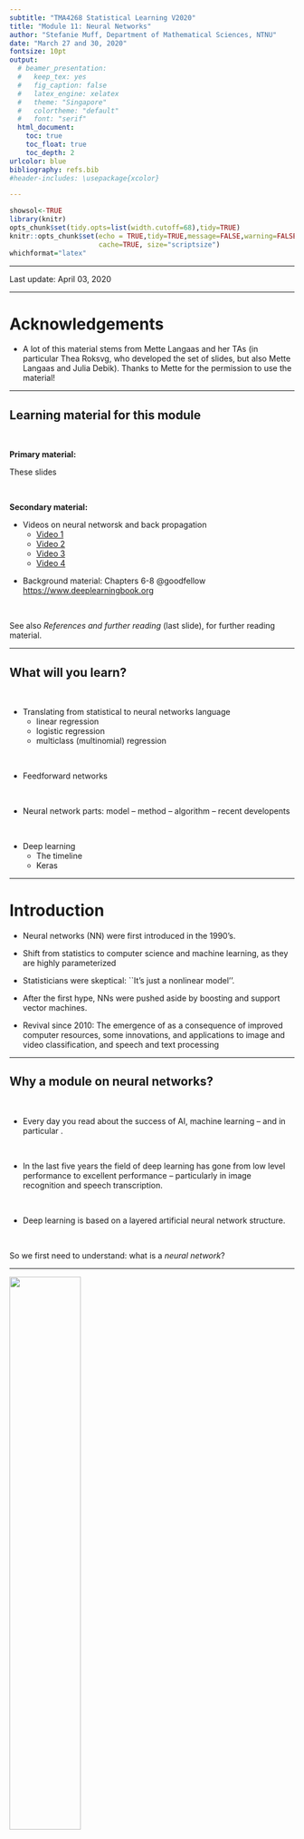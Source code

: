 ```yaml
---
subtitle: "TMA4268 Statistical Learning V2020"
title: "Module 11: Neural Networks"
author: "Stefanie Muff, Department of Mathematical Sciences, NTNU"
date: "March 27 and 30, 2020"
fontsize: 10pt
output:
  # beamer_presentation:
  #   keep_tex: yes
  #   fig_caption: false
  #   latex_engine: xelatex
  #   theme: "Singapore"
  #   colortheme: "default"
  #   font: "serif"
  html_document:
    toc: true
    toc_float: true
    toc_depth: 2
urlcolor: blue
bibliography: refs.bib
#header-includes: \usepackage{xcolor}

---
```


```r
showsol<-TRUE
library(knitr)
opts_chunk$set(tidy.opts=list(width.cutoff=68),tidy=TRUE)
knitr::opts_chunk$set(echo = TRUE,tidy=TRUE,message=FALSE,warning=FALSE,strip.white=TRUE,prompt=FALSE,
                      cache=TRUE, size="scriptsize")
whichformat="latex"
```

---

Last update: April 03, 2020

--- 

# Acknowledgements

* A lot of this material stems from Mette Langaas and her TAs (in particular Thea Roksv\aa g, who developed the set of slides, but also Mette Langaas and Julia Debik). Thanks to Mette for the permission to use the material!

---

## Learning material for this module

$~$

**Primary material:** 

These slides 

$~$

**Secondary material:**
\vspace{2mm}

* Videos on neural networsk and back propagation
    + [Video 1](https://www.youtube.com/watch?v=aircAruvnKk)
    + [Video 2](https://www.youtube.com/watch?v=IHZwWFHWa-w)
    + [Video 3](https://www.youtube.com/watch?v=Ilg3gGewQ5U)
    + [Video 4](https://www.youtube.com/watch?v=tIeHLnjs5U8)

\vspace{2mm}

* Background material: Chapters 6-8 @goodfellow 
<https://www.deeplearningbook.org>

$~$

See also _References and further reading_ (last slide), for further reading material.





---

## What will you learn?

$~$

* Translating from statistical to neural networks language
    + linear regression
    + logistic regression
    + multiclass (multinomial) regression

$~$    
    
* Feedforward networks
 
$~$

* Neural network parts: model -- method -- algorithm -- recent developents

$~$

* Deep learning
    + The timeline
    + Keras
 

---


# Introduction

* Neural networks (NN) were first introduced in the 1990's. 

* Shift from statistics to computer science and machine learning, as they are highly parameterized

* Statisticians were skeptical: ``It's just a nonlinear model''.

* After the first hype, NNs were pushed aside by boosting and support vector machines.

* Revival since 2010: The emergence of _\textcolor{red}{Deep learning}_ as a consequence of improved computer resources, some innovations, and applications to image and video classification, and speech and text processing

---

## Why a module on neural networks?

$~$

* Every day you read about the success of AI, machine learning -- and in particular _\textcolor{red}{deep learning}_.

$~$

* In the last five years the field of deep learning has gone from low level performance to excellent performance -- particularly in image recognition and speech transcription.


$~$

* Deep learning is based on a layered artificial neural network structure.

$~$

So we first need to understand: what is a _neural network_?

---


\centering
![ ](Neuron3.png){width=50%}

Neuron and myelinated axon, with signal flow from inputs at dendrites to outputs at axon terminals. Image credits: By Egm4313.s12 (Prof. Loc Vu-Quoc) <https://commons.wikimedia.org/w/index.php?curid=72816083>


---

* There are several (self-study) learning resources (some listed under 'further references') that the student my turn to for further knowledge into deep learning, but this presentation is heavily based on @kerasR, with added formulas and theory.
* There is a new IT3030 [deep learning course at NTNU](https://www.ntnu.no/studier/emner/IT3030#tab=omEmnet).



\centering
![ ](DeepLearningwithR.jpeg){width=30%} ![ ](DeepLearning.jpeg){width=30%}
 

---

## AI, machine learning and statistics


\includegraphics[angle=-90]{AI_ML_DL.png}

---


* Artificial intelligence (AI) dates back to the 1950s, and can be seen as _the effort to automate intellectual tasks normally performed by humans_ (page 4, @kerasR). 

$~$

* AI was first based on hardcoded rules (like in chess programs), but turned out to be intractable for solving more complex, fuzzy problems.

$~$




<!-- ![](AI_ML_DL.png) -->

---

## Machine learning

$~$

* With the field of _\textcolor{red}{machine learning}_ the shift is that a system is _\textcolor{red}{trained}_ rather than explicitly programmed.

$~$

* Machine learning is related to mathematical statistics, but differs in many ways.

$~$

* ML deals with much larger and more complex data sets than what is usually done in statistics. 

$~$

* The focus in ML is oriented towards _\textcolor{red}{engineering}_, and ideas are proven _empirically_ rather than theoretically (which is the case in mathematical statistics).

$~$

According to @kerasR (page 19): 
\vspace{2mm}

_Machine learning isn't mathematics or physics, where major advancements can be done with a pen and a piece of paper. It's an engineering science._


---

## Deep learning

$~$

* _Deep_ does not refer to a deeper understanding.

$~$

* Rather, deep referes to the _layers of representation_, for example in a neural network. 

$~$

\center
![](deep.png){width=80%}

---

# From statistics to artificial neural networks

Recapitulate from Module 3 with the bodyfat dataset that contained the following variables.

* `bodyfat`: % of body fat.
* `age`: age of the person.
* `weight`: body weighth.
* `height`: body height.
* `neck`: neck thickness.
* `bmi`: bmi.
* `abdomen`:  circumference of abdomen.
* `hip`: circumference of hip.

---

We will now look at modelling the `bodyfat` as response and using all other variables as covariates - this will give us

* one numerical output (response), and
* seven covariates
* one intercept

Let $n$ be the number of observations in the training set, here $n=243$.

---

## Multiple linear regression model

(from Module 3)

$~$

We assume 
$$
 Y_i=\beta_0 + \beta_1 x_{i1}+\beta_2 x_{i2}+\cdots + \beta_p x_{ip}+\varepsilon_i={\boldsymbol x}_i^T{\boldsymbol\beta}+\varepsilon_i \ ,
$$

for $i=1,\ldots,n$, where $x_{ij}$ is the value $j$th predictor for the $i$th datapoint, and ${\boldsymbol\beta}^\top = (\beta_0,\beta_1,\ldots,\beta_p)$ the regression coeffficients.

$~$


We used the compact matrix notation for all observations $i=1,\ldots,n$ together:
$${\boldsymbol Y}={\boldsymbol {X}} \boldsymbol{\beta}+{\boldsymbol{\varepsilon}}  \ .$$ 


---

Assumptions:

1. $\text{E}(\boldsymbol{\varepsilon})=\boldsymbol{0}$.
2. $\text{Cov}(\boldsymbol{\varepsilon})=\text{E}(\boldsymbol{\varepsilon}\boldsymbol{\varepsilon}^T)=\sigma^2\boldsymbol{I}$.
3. The design matrix has full rank, $\text{rank}({\bf X})=p+1$. (We assume $n>>(p+1)$.)

The classical _normal_ linear regression model is obtained if additionally

4. $\boldsymbol\varepsilon\sim N_n({\boldsymbol 0},\sigma^2 {\bf I})$ holds. Here $N_n$ denotes the $n$-dimensional multivarate normal distribution.

---

### From statistical model to network architecture

$~$

How can our statistical model be represented as a network?

$~$

We need _\textcolor{red}{new concepts}_:

$~$

* Covariates $\rightarrow$ _input nodes_ in an _input layer_.

$~$

* The intercept $\rightarrow$  _bias_ node. 

$~$

* The response $\rightarrow$ _output node_ in an _output layer_.

$~$

* The regression coefficients $\rightarrow$ _weights_ (often written on the arrows from the inputs to the output layer).



---

\vspace{-20mm}

\scriptsize
```r
library(nnet)
library(NeuralNetTools)
library(dplyr)
library(ggplot2)
path <- "../3LinReg/data/"
d.bodyfat <- read.table(paste(path,"bodyfat.clean.txt",sep=""),header=T)
d.bodyfat <- d.bodyfat[,c("bodyfat","age","gewicht","hoehe","bmi","neck","abdomen","hip")]
names(d.bodyfat) <- c("bodyfat","age","weight","height","bmi","neck","abdomen","hip")
fit=lm(bodyfat~ age + weight + height + bmi + neck + abdomen + hip,data=d.bodyfat)

fitnnet=nnet(bodyfat~ age + weight + height + bmi + neck + abdomen + hip,data=d.bodyfat,
             linout=TRUE,size=0,skip=TRUE,maxit=1000,
             entropy=FALSE)
# NB default is one hidden layer but avoided with size=0, but then skip=TRUE is needed,
```

```r
plotnet(fitnnet)
```


\normalsize
* All lines going into the output node signifies that we multiply the covariate values in the input nodes with the weights (regression coefficients), and then sum. 
* This sum can be sent through a so-called _activition function_ (here just the identity function).

---

* _\textcolor{red}{Regression notation:}_

\begin{equation*}
 Y_i=\beta_0 + \beta_1 x_{i1}+\beta_2 x_{i2}+\cdots + \beta_p x_{ip}+\varepsilon_i \ .
\end{equation*}

$~$

* _\textcolor{red}{Neural network notation:}_
\begin{equation*}
y_1({\boldsymbol x}_i)=\phi_o(w_0+w_1 x_{i1}+\cdots + w_p x_{ip}) \ ,
\end{equation*}
where $\phi_o(x)=x$ (identity function).

---

* We do not say anything of what is random and fixed, and do not make any assumption distribution of a random variable.

* In the statistics world we would have written $\hat{y}_1({\boldsymbol x}_i)$ to specify that we are estimating a predicted  value of the response for the given covariate value. To be able to distinguish this predicted response from the observed response we use the notation:
$$ \hat{y}_1({\boldsymbol x}_i)=\phi_o(w_0+w_1 x_{i1}+\cdots + w_p x_{ip})$$

$~$

The only difference to our multiple linear regression (MLR) model is then that we would have called the $w$s $\hat{\beta}$s instead.



---

### Statistical parameter estimation
\vspace{2mm}

* In multiple linear regression, the parameters $\boldsymbol\beta$ are estimated with maximum likelihood and least squares (equivalent under Normal assumption).

$~$ 

* **Remember**: The estimator $\hat{\boldsymbol \beta}$ is found by minimizing the RSS for a multiple linear regression model:
$$
\begin{aligned} \text{RSS} &=\sum_{i=1}^n (y_i - \hat y_i)^2 = \sum_{i=1}^n (y_i - \hat \beta_0 - \hat \beta_1 x_{i1} - \hat \beta_2 x_{i2} -...-\hat \beta_p x_{ip} )^2 \\
&= \sum_{i=1}^n (y_i-{\boldsymbol x}_i^T \boldsymbol \beta)^2=({\boldsymbol Y}-{\boldsymbol X}\hat{\boldsymbol{\beta}})^T({\boldsymbol Y}-{\boldsymbol X}\hat{\boldsymbol{\beta}}) \ .\end{aligned}
$$
Solution:
$$ \hat{\boldsymbol\beta}=({\boldsymbol X}^T{\boldsymbol X})^{-1} {\boldsymbol X}^T {\boldsymbol Y} \ .$$

---

### Neural networks: loss function and gradient descent
\vspace{4mm}

We now translate what we did for the regression setup into the neural networks world:
\vspace{2mm}

1. Replace the parameters $\boldsymbol\beta$ with _network weights_ $\boldsymbol w$.

$~$

2. Replace the RSS in our _training data set_ with the following _\textcolor{red}{loss function}_  (_mean squared error_)
$$ J({\boldsymbol w})=\frac{1}{n}\sum_{i=1}^n (y_i-{\hat{y}_1({\boldsymbol x}_i)})^2 \ ,$$
where $J({\boldsymbol w})$ indicates that the unknown parameters are the weights ${\boldsymbol w}$.

---

3.  Replace _minimizing_ the loss function (RSS) via
\vspace{2mm}
     + calculate the derivative of the loss function with respect to each of our parameters
     + _\textcolor{red}{more general minization procedures}_ that work also when the loss function does not have a closed form.
     
     $~$
     
     Main idea: The gradient descent algorithm


---

## Finding optimal weights: Gradient descent algorithm

\vspace{2mm}

1. Let $t=0$ and denote the given initial values for the weights ${\boldsymbol w}^{(t)}$,
\vspace{2mm}
2. Until finding a (local) optimum, repeat a) to e)
    a) Calculate the predictions ${\hat{y}_1({\boldsymbol x}_i)}$.
    b) Calculate the loss function $J({\boldsymbol w}^{(t)})$.
    c) Find the gradient (direction) in the $(p+1)$-dimensional space of the weights, and evaluate this at the current weight values $\nabla J({\boldsymbol w}^{(t)})={\frac{\partial J}{\partial {\boldsymbol w}}}({\boldsymbol w}^{(t)})$.
    d) Go with a given step length (learning rate) $\lambda$ in the direction of the negative of the gradient of the loss function to get 
$${\boldsymbol w}^{(t+1)}={\boldsymbol w}^{(t)} - \lambda \nabla J({\boldsymbol w}^{(t)}) \ .$$
    e) Set $t=t+1$.
\vspace{2mm}
3. The final values of the weights in that $(p+1)$ dimensional space are our parameter estimates and your network is _trained_.

<!-- ### Finding optimal weights (schematic description) -->

<!-- $~$ -->

<!-- 1. Initialize weights by random numerical values. -->

<!-- 2. Calculate the predicted values $\hat{y}_1({\boldsymbol x}_i)$ for each observation. -->

<!-- 3. Calculate the loss function $J(\boldsymbol{w})$, which we want to minimize. -->

<!-- 4. Calculate the _gradient of a function_ (it gives the _direction of the steepest ascent_) in the $(p+1)$- dimensional space of real numbers (for $p+1$ weights).  -->

<!-- 5. Update weights in our $p+1$-dimensional in the direction of the _negative of the gradient_ we _decreases the loss function_ most quickly. The _step length_ ("_learning rate_") determines how far we go in an iteration.  -->

<!-- 6. Iterate steps 2--6 until convergence. -->

<!-- 7. Return final weights. -->

<!-- --- -->

---

### Gradient descent and local minima

$~$


\center
<!-- ![](Gradient_descent_local_minima.jpg){width=50%} -->
![](gradient_descent.png){width=60%}

\tiny (https://github.com/SoojungHong/MachineLearning/wiki/Gradient-Descent)

$~$
$~$

\flushleft
\normalsize
Other figures that give good illustration of the optimization problem in @kerasR:

$~$

* 2.11: SGD down a 1D loess curve
* 2.12: Gradient descent down a 2D loss surface
* 2.13: local and global minimum




---

### Backpropagation
\vspace{2mm}

* In neural networks the gradient part of the gradient descent algorithm is implemented efficiently in an algorithm called _backpropagation_ (see later).

\vspace{4mm}

Here we compare 

* the MLR solution with `lm` 
* the neural network solution with `nnet` \footnote{Uses an improved gradient descent with Hessian information and the BFGS-algorithm. BFGS is a quasi-Newton method (also known as a variable metric algorithm), specifically that published simultaneously in 1970 by Broyden, Fletcher, Goldfarb and Shanno. This uses function values and gradients to build up a picture of the surface to be optimized.}

---

## Example 1: Continuous outcome (linear regression)

$~$

Linear regression vs.\ neural networks: an example.

$~$

\scriptsize

```r
fit=lm(bodyfat~ age + weight + height + bmi + neck + abdomen + hip,data=d.bodyfat)
fitnnet=nnet(bodyfat~ age + weight + height + bmi + neck + abdomen + hip,data=d.bodyfat,
             linout=TRUE,size=0,skip=TRUE,maxit=1000,
             entropy=FALSE)
cbind(fitnnet$wts,fit$coefficients)
```

---

## Example 2: Binary outcome (logistic regression)
\vspace{2mm}

Aim is to predict if a person has diabetes\footnote{Logistic regression is the "hello world" of machine learning.}. The data stem from a population of women of Pima Indian heritage in the US, available in the R `MASS` package. The following information is available for each woman:

$~$

* `diabetes`: `0`= not present, `1`= present
* `npreg`: number of pregnancies
* `glu`: plasma glucose concentration in an oral glucose tolerance test
* `bp`: diastolic blood pressure (mmHg)
* `skin`: triceps skin fold thickness (mm)
* `bmi`: body mass index (weight in kg/(height in m)$^2$)
* `ped`: diabetes pedigree function.
* `age`: age in years



---

### The statistical model: Logistic regression

$~$

* $i=1,\ldots, n$ observations in the training set. We will use $r$ (instead of $p$) to be the number of covariates, to avoid confusion with the probability $p$.

$~$

* The binary reponse $Y_i \in \{1, 0\}$ with
$$\text{P}(Y_i =1 ) = p_i$$
and $$\log \Big ( \frac{p_i}{1-p_i}\Big ) = \beta^\top {\boldsymbol x}_i \ ,$$
where $\log(\frac{x}{1-x})$ is the _logistic function_ .

---

* Therefore 
$$
p_i = \frac{\exp(\beta^\top {\boldsymbol x}_i)}{1+\exp(\beta^\top {\boldsymbol x}_i)} = \frac{1}{1+\exp(-\beta^\top {\boldsymbol x}_i)} \ .
$$

$~$

* This function is S-shaped, and ranges between 0 and 1 (so the $p_i$ is between 0 and 1).


```r
library(ggplot2)
ggplot(data.frame(x=c(-6,5)), aes(x))+
  xlab(expression(x))+
  ylab(expression(p))+
    stat_function(fun=function(x) exp(x)/(1+exp(x)), geom="line", colour="red",lwd=2)
#    stat_function(fun=function(x) exp(2*x)/(1+exp(2*x)), geom="line", colour="orange")+
#          stat_function(fun=function(x) exp(0.8*x)/(1+exp(0.8*x)), geom="line", colour="blue")+
#    stat_function(fun=function(x) exp(1+x)/(1+exp(1+x)), geom="line", colour="red",linetype="dashed")+
#    stat_function(fun=function(x) exp(1+2*x)/(1+exp(1+2*x)), geom="line", colour="orange",linetype="dashed")+
#          stat_function(fun=function(x) exp(1+0.8*x)/(1+exp(1+0.8*x)), geom="line", colour="blue",linetype="dashed")+
#  scale_colour_manual("0+k x",values = c("red", "orange","blue"),labels=c("1","2","0.8"))

```

---


### Parameter estimation in the statistical model

(Maximum likelihood)
\vspace{2mm}

* Given $n$ independent pairs of covariates and responses  $\{x_i, y_i\}$, the log-likelihood function of a logistic regression model can be written as:
\vspace{-2mm}

<!-- $$L(\boldsymbol{\beta}) = \prod_{i=1}^n L_i(\boldsymbol{\beta}) = \prod_{i=1}^n f(y_i; \boldsymbol{\beta}) = \prod_{i=1}^n (p_i)^{y_i}(1-p_i)^{1-y_i},$$ -->
<!-- where $\boldsymbol{\beta} = (\beta_0, \beta_1, \beta_2, \ldots, \beta_r)^T$ enters into $p_i$. -->

<!-- * It is easier (and equivalent) to maximize the log-likelihood: -->

<!-- \begin{align*} \ln(L(\boldsymbol{\beta}))&=l(\boldsymbol{\beta}) =\sum_{i=1}^n \Big ( y_i \ln p_i + (1-y_i) \ln(1 - p_i )\Big ) \\ &= \sum_{i=1}^n \Big ( y_i \ln \Big (\frac{p_i}{1-p_i} \Big) + \ln(1-p_i) \Big ) \\ -->
<!-- &= \sum_{i=1}^n \Big (y_i (\beta_0 + \beta_1 x_{i1}+\cdots + \beta_r x_{ir}) - \ln(1 + e^{\beta_0 + \beta_1 x_{i1}+\cdots + \beta_p x_{ir}} \Big ).\end{align*} -->

$$ \ln(L(\boldsymbol{\beta}))=l(\boldsymbol{\beta}) =\sum_{i=1}^n \Big ( y_i \ln p_i + (1-y_i) \ln(1 - p_i )\Big ) \ .$$

* Maximiation: set the $r+1$ partial derivatives (to form the gradient) to 0.

<!-- * This gives us a set of $r+1$ non-linear equations in the $\beta_j$s. -->
<!-- * This set of equations does not have a closed form solution. -->


\small

* No closed form solution, thus we use a _\textcolor{red}{gradient-based method}_ (the Newton-Raphson or [Fisher scoring algorithm](https://en.wikipedia.org/wiki/Scoring_algorithm) to find $\hat\beta$ and $SD(\hat\beta)$:
$$
\beta^{(t+1)}=\beta^{(t)} + {\boldsymbol F}({\boldsymbol \beta}^{(t)})^{-1} s(\beta^{(t)}) \ ,
$$
where the gradient of the log-likelihood ${\boldsymbol s}({\boldsymbol \beta})=\frac{\partial l}{\partial \boldsymbol \beta}$ is called the score vector, and here the new quantity ${\boldsymbol F}({\boldsymbol \beta}^{(t)})^{-1}$ is called the inverse _expected Fisher information matrix_. 

<!-- and is the expected value of the negative of the gradient of the score vector (the negative of the Hessian matrix of the loglikelihood), and also the covariance matrix of the score vector. -->


---

### The neural network model: architecture and activation function

$~$

* Remember: in the neural network (NN) version of _linear regression_, we had:
$$ y_1({\boldsymbol x}_i)=w_0+w_1 x_{i1}+\cdots + w_r x_{ir} \ , $$
with activation function $\phi_o(x)=x$.

$~$

* In the NN version of _logistic regression_ we instead have the _\textcolor{red}{sigmoid activation function}_
$\phi_o(x)=\frac{1}{1+\exp(-x)}$, often denoted as $\sigma(x)$. Again, we prefer to use $\hat{y}_1({\boldsymbol x}_i)$ and get:

$$ 
\hat{y}_1({\boldsymbol x}_i)= \sigma({\boldsymbol x}_i) = \frac{1}{1+\exp(-(w_0+w_1 x_{i1}+\cdots + w_r x_{ir}))} \in (0,1) \ . 
$$
 

---

### Neural networks: loss function and gradient descent

\vspace{2mm}

* For NNs we use _\textcolor{red}{binomial cross-entropy loss}_
$$ J({\boldsymbol w})=-\frac{1}{n}\sum_{i=1}^n (y_i\ln({\hat{y}_1({\boldsymbol x}_i)})+(1-y_i)\ln(1-{\hat{y}_1({\boldsymbol x}_i)}) \ , $$
which is a scaled version of the negative of the binomial loglikelihood!

$~$

* Optimization is done also with _\textcolor{red}{gradient descent}_, but we need the chain rule (due to the activation function) to get the partial derivatives for the gradient direction. 

$~$

* We need the _\textcolor{red}{backpropagation algorithm}_, using the activation and loss functions given here.

---

### Parameter estimation vs. network weights

$~$

\tiny
```r
library(MASS)
Pima.tr$diabetes=as.numeric(Pima.tr$type)-1
Pima.te$diabetes=as.numeric(Pima.te$type)-1
train=Pima.tr[,c(1:7,9)]
test=Pima.te[,c(1:7,9)]
colnames(test)=colnames(Pima.te)[c(1:7,9)]
```

```r
fitlogist=glm(diabetes~npreg+glu+bp+skin+bmi+ped+age,data=train,family=binomial(link="logit"))
summary(fitlogist)
```

---

\tiny

```r
set.seed(787879)
library(nnet)
fitnnet=nnet(diabetes~npreg+glu+bp+skin+bmi+ped+age,
             data=train,linout=FALSE,size=0,skip=TRUE,maxit=1000,
             entropy=TRUE,Wts=fitlogist$coefficients+rnorm(8,0,0.1))
# entropy=TRUE because default is least squares
cbind(fitnnet$wts,fitlogist$coefficients)
```

$~$

\normalsize
By setting `entropy=TRUE` we minimize the cross-entropy loss.

---

```r
plotnet(fitnnet)
```

---

But, there may also exist local minima.

$~$

\scriptsize
```r
set.seed(123)
fitnnet=nnet(diabetes~npreg+glu+bp+skin+bmi+ped+age,
             data=train,linout=FALSE,size=0,skip=TRUE,maxit=10000,
             entropy=TRUE,Wts=fitlogist$coefficients+rnorm(8,0,1))
cbind(fitnnet$wts,fitlogist$coefficients)
```

---

Why can NN and logistic regression lead to such different results?

<!-- At least when using no hidden layer, they optimize the same thing. However, the optimization approaches are different, with the Fisher scoring algorithm being more reliable. -->

---

## Example 3: Categorical outcome (multiclass regression)

\textbf{Which type of iris species?}

$~$

The `iris` flower data set was introduced by the British statistician and biologist Ronald Fisher in 1936. 

$~$

* **Three plant species**: \{setosa, virginica, versicolor\}.
* **Four features**: `Sepal.Length`, `Sepal.Width`, `Petal.Length` and `Petal.Width`.  

$~$ 

The aim is to predict the species of an iris plant.

---

### The statistical model

$~$

We only briefly mentioned multiclass regression in module 4.

\vspace{4mm}


* Assume we have independent observation pairs $({\boldsymbol x}_i, Y_i)$, where the covariate vector ${\boldsymbol x}_i$ consists of the same measurements for each response category.

$~$

* Each observation can only belong to one response class, $Y_i \in \{1, \ldots ,C\}$.

$~$

* _\textcolor{red}{Dummy variable coding}_ of the response in a $C$-dimensional vector: ${\boldsymbol y}_i=(0,0,\ldots,0,1,0,\ldots,0)$ with a value of $1$ in the $c^{th}$ element of ${\boldsymbol y}_i$ if the class is $c$.

---

* Probabilities that the response is category $c$ for subject $i$
$$p_{ic}=P(Y_i=c)  \ ,$$
where $\sum_{c=1}^C p_{ic}=1$. In statistics we do not model $p_{i1}$, because $p_{i1}=1-\sum_{c=2}^{C} p_{ic}$, and $\beta_1=0$.

$~$

* Generalization of the logistic regression model:
$$p_{ic}=P(Y_i=c)= \frac{\exp({\boldsymbol x}_i^T{\boldsymbol \beta}_c)}{1+\sum_{s=2}^{C}\exp({\boldsymbol x}_i^T{\boldsymbol \beta}_s)}$$

<!-- See the difference to $p_i=P(Y_i=1)= \frac{\exp({\boldsymbol x}_i^T{\boldsymbol \beta})}{1+\exp({\boldsymbol x}_i^T{\boldsymbol \beta})}$ for two classes. -->

$~$

* Classification to the class with the highest probability, $\underset{c}{\text{argmax}}(p_{ic})$.

<!-- **Q**: How many parameters are we estimating? -->

---

### Parameter estimation in the statistical model

$~$

* The likelihood of the multinomial regression model can be written as
$$ \ln(L({\boldsymbol \beta})\propto \sum_{i=1}^n \sum_{c=1}^C y_{ic}\ln(p_{ic}) \ ,$$
where $p_{iC}=1-p_{i1}-p_{i2}-\cdots -p_{i,C-1}$, and the regression parameters enter via the $p_{ic}$s.

$~$

* Parameter estimation is done in the same way as for the logistic regression, with the Fisher scoring algorithm.

$~$

* However (and this might be confusing), an efficient function in R also relies on neural networks for optimization (see below).

---


### Neural network architecture and activation function
\vspace{4mm}


* Builds an output layer with $C$ nodes and corresponding 0/1 targets (responses) using the dummy variable coding of the responses, called _\textcolor{red}{one-hot coding}_.

\vspace{2mm}

* The activation function for the ouput layer is called _\textcolor{red}{softmax}_. For each class $c=1,\ldots, C$ it is given as
$$
\hat{y}_c({\boldsymbol x}_i) = \frac{\exp({\boldsymbol x}_i^T{\boldsymbol w}_c)}{\sum_{s=1}^{C}\exp({\boldsymbol x}_i^T{\boldsymbol w}_s)} \ ,
$$
where each ${\boldsymbol w}_s$ is a $r+1$ dimensional vector of weights.

\vspace{2mm}

* Note: there is some redundancy here, since $\sum_{c=1}^C {\hat y}_{c}({\boldsymbol x}_i)=1$, so we could have had $C-1$ output nodes, but this is not done.

\vspace{2mm}

* The focus of neural networks is not to interpret the weights, and there is no need to assume full rank of a matrix with output nodes.

\vspace{2mm}

**Q:** How many parameters are we estimating?

---

### Neural networks: loss function and gradient descent

$~$

* For parameter estimation we looked at maximizing the log-likelihood of the statistical model. For neural networks the negative of the multinomial loglikelihood is a scaled version of the _\textcolor{red}{categorical cross-entropy loss}_
$$ J({\boldsymbol w})=-\frac{1}{n}\sum_{i=1}^n\frac{1}{C} \sum_{c=1}^C (y_{ic}\ln({\hat{y}_c({\boldsymbol x}_i)}) \ .$$

$~$

* The optimization is done using gradient descent, with minor changes from what was done for the logistic regression due to the added sum and the small change in the activation function.


---

### Fitting multinomial regression vs a neural network

$~$

First select a training sample

\scriptsize
```r
ird <- data.frame(rbind(iris3[,,1], iris3[,,2], iris3[,,3]),
        species = factor(c(rep("s",50), rep("c", 50), rep("v", 50))))
```

$~$


```r
library(nnet)
set.seed(123)
train = sample(1:150, 50)
iris_train = ird[train, ]
iris_test = ird[-train, ]
```

$~$

\normalsize
Then fit the `nnet()` (by default using the softmax activation function)

\scriptsize
```r
set.seed(1234)
iris.nnet <- nnet(species ~ ., data = ird, subset=train,  size = 0, skip=TRUE, maxit = 100)
```

---

* How many weights have been estimated? 

* What does the graph look like?

$~$

\scriptsize
```r
summary(iris.nnet)
```

---
  
```r
plotnet(iris.nnet)
```



---

Fitting the multinomial regression. This is also done with nnet, but using a wrapper `multinom` (this has its own default settings, so results are not necessarily the same as above).


\scriptsize

```r
library(caret)
fit=multinom(species~ -1 + .,family=multinomial, data=iris_train)
coef(fit)
```

---

Problem: `multinom()` seems to fit an intercept _plus_ an offset node (B), thus we have to remove the intercept manually (by saying `-1` in the above formula).

```r
plotnet(fit)
```

<!-- Solution would be to use `multinom(species~  -1 + .,family=multinomial, data=iris_train)` -->

---

### The performance of multinomial regression vs nnet

$~$

\scriptsize
```r
testclass=predict(fit,new=iris_test)
confusionMatrix(data=testclass,reference=iris_test$species)$table
```

$~$

```r
table(predict(iris.nnet, iris_test, type = "class"),iris_test$species)
```

---

For more on multinomial regression with R, check [here](https://www.r-bloggers.com/%F0%9F%93%8A-multinomial-regression-in-r/).

---

## Summing up

$~$

1. _Multiple linear regression_
     + NN with one input layer and one node in the output layer,
     + linear activation function,
     + mean squared loss.
     
$~$     
     
2. _Logistic regression_ (2 classes)
     + NN with one input layer and one node in the output layer,
     + sigmoid activation function,
     + and binary cross-entropy loss.

$~$  
  
3. _Multinomial regression_ ($C>2$ classes)
     + NN with one input layer and $C$ nodes in the output layer,
     + softmax activation function,
     + categorical cross-entropy loss.

$~$
**But:**

* These are only linear models (linear boundaries).

* Parameters (weights) found using gradient descent algorithms where the learning rate (step length) must be set. 

---

# Feedforward networks

* Connections are only forward in the network, but no feedback connections that sends the output of the model back into the network.  

* Examples: Linear, logistic and multinomial regression with or without any _hidden layers_ (between the input and output layers).

* We may have no hidden layer, one (to be studied next), or many.

* Adding _hidden layers_ with _non-linear activation functions_ between the input and output layer will make nonlinear statistical models.

* The number of hidden layers is called the _depth_ of the network, and the number of nodes in a layer is called the _width_ of the layer.

---


\centering
![test](drawNNp3h2o3.png){width=80%}

---

## The single hidden layer feedforward network

$~$

The nodes are also called _neurons_.

$~$

**Notation**

$~$


1. Inputs (input layer nodes), $j=1,\dots p$: $x_1, x_2, \ldots, x_p$, or as a vector ${\boldsymbol x}$.
2. The nodes in the hidden layer, $m=1,\ldots, M$: $z_1, z_2, \ldots, z_m$, or as vector ${\boldsymbol z}$, and the hidden layer activation function $\phi_h$.
$$
z_m({\boldsymbol x})=\phi_h(\alpha_{0m}+\sum_{j=1}^p \alpha_{jm}x_{j})
$$
where $\alpha_{jm}$ is the weight\footnote{We stick with greek letters $\alpha$ and $\beta$ for parameters, but call them weights.} from input $j$ to hidden node $m$, and $\alpha_{0m}$ is the bias term for the $m$th hidden node. The hidden nodes can be thought of as _latent variables_.

---


3. The node(s) in the output layer, $c=1,\ldots C$: $y_1, y_2, \ldots, y_C$, or as vector ${\boldsymbol y}$, and output layer activation function $\phi_o$.
$$
\hat{y}_c({\boldsymbol x})=\phi_o(\beta_{0c}+\sum_{m=1}^M \beta_{mc}z_{m}({\boldsymbol x}))
$$
where $\beta_{mc}$ is from hidden neuron $m$ to ouput node $c$, and $\beta_{0c}$ is the bias term for the $c$th output node.

$~$

4. Taken together 
$$
\hat{y}_c({\boldsymbol x})=\phi_o(\beta_{0c}+\sum_{m=1}^M \beta_{mc}z_{m})=\phi_o(\beta_{0c}+\sum_{m=1}^M \beta_{mc}\phi_h(\alpha_{0m}+\sum_{j=1}^p \alpha_{jm}x_{j}))
$$

---

**Hands on:**

$~$

* Identify $p, M, C$ in the network figure above, and relate that to the $y_{c}({\boldsymbol x})$ equation.

$~$

* How many parameters need to be estimated for this network?

$~$

* What determines the values of $p$ and $C$?

$~$

* How is $M$ determined?



---


### Special case: linear activation function for the hidden layer

$~$

If we assume that $\phi_h(z)=z$ (linear or identity activiation):

$$
\hat{y}_c({\boldsymbol x})=\phi_o(\beta_{0c}+\sum_{m=1}^M \beta_{mc}(\alpha_{0m}+\sum_{j=1}^p \alpha_{jm}x_{j}))
$$

$~$
$~$

**Q:** Does this look like something you have seen before?


**A:**

<!-- * Principal component regression.  -->
<!-- * Partial least squares. -->


---

## Universal approximation property

$~$

* Think of the goal of a feedforward network to approximate some function $f$, mapping our input vector ${\boldsymbol x}$ to an output value ${\boldsymbol y}$.

$~$

* What type of mathematical function can a feedforward neural network with one hidden layer and linear output activation represent?

$~$
\pause

The _\textcolor{red}{universal approximation theorem}_\footnote{Goodfellow et al 2016, p.194, https://www.deeplearningbook.org} says that a feedforward network with
\vspace{2mm}
  
  * a _linear output layer_
  * at least one hidden layer with a "squashing" activation function and "enough" hidden units   

\vspace{2mm}

can approximate any (Borel measurable) function from one finite-dimensional space (our input layer) to another (our output layer) with any desired non-zero amount of error.

---

In particular, the universal approximation theorem holds for 

* The **sigmoid** $\phi(a)=1/(1+\exp(-a))$ (logistic) activation functions. 
* The **rectified linear unit (ReLU)** $\phi_h(a)=\max(0,a)$ activation functions 

in the hidden layer.


\center
```r
library(ggplot2); library(ggpubr)
x=seq(-6,6,length=3)
y=pmax(0,x)
p=qplot(x,y,geom="line",main="ReLU")
pp=ggplot(data.frame(x=c(-6,6)), aes(x))+
  xlab(expression(x))+
  ylab(expression(mu))+
    stat_function(fun=function(x) exp(x)/(1+exp(x)), geom="line", colour="red")+
  ggtitle("Sigmoid")
ggarrange(pp,p)
# x=seq(-3,3,length=3)
# y=pmax(0,x)
# qplot(x,y,geom="line",main="")
```

---

* The ReLU activiation function has replaced the sigmoid function as default in the hidden layer(s) of a feedforward network.

\vspace{2mm}

* Even though a large feedforward network with one hidden layer may be able to represent a desired function, we may not be able to estimate the parameters of the function:
    * we may choose too many or too few nodes in the hidden layer.
    * our optimization routine may fail.
    * we may overfit/underfit the training data.

\vspace{2mm}

* Alternative: networks with more than one hidden layer, but fewer total number of nodes but more layers. A network with _many hidden layers_ is called a _\textcolor{red}{deep network}_.



---

### The `nnet` and `keras` R packages

$~$

* We will use both the rather simple `nnet` R package by Brian Ripley and the currently very popular `keras` package for deep learning (the `keras` package will be presented later).
\vspace{2mm}

* `nnet` fits _one hidden layer_ with _sigmoid activiation function_. The implementation is not gradient descent, but instead BFGS using `optim`.
\vspace{2mm}

<!-- The function `nnetHess`can be used to check if a local minimum has been found. -->

* Type `?nnet()` into your R-console to see the arguments of `nnet()`.
\vspace{2mm}

* If the response in formula is a factor, an appropriate classification network is constructed; this has one output and entropy fit if the number of levels is two, and a number of outputs equal to the number of classes and a softmax output stage for more levels.



---

# An example

## Boston house prices

**Objective**: To predict the median price of owner-occupied homes in a given Boston suburb in the mid-1970s using 10 input variables.

This data set is both available in the `MASS` and `keras` R package.

$~$

### Preparing the data

* Only 506, split between 404 training samples and 102 test samples (this split already done in the `keras` library)
* Each feature in the input data (for example, the crime rate) has a different scale, some values are proportions, which take values between 0 and 1; others take values between 1 and 12, others between 0 and 100, and so on.


---

\scriptsize

```r
library(keras)
dataset <- dataset_boston_housing()
c(c(train_data, train_targets), c(test_data, test_targets)) %<-% dataset
str(train_targets)
head(train_data)
```

$~$

\normalsize
The column names are missing (we could get them by using the Boston dataset loaded from the MASS library, but they are not relevant here).

<!-- \normalsize -->
<!-- The column names are missing, so we take them from the `MASS` library: -->

<!-- \scriptsize -->
<!-- ```{r} -->
<!-- library(MASS)   -->
<!-- colnames(Boston) -->
<!-- colnames(train_data)=colnames(Boston)[-14] -->
<!-- colnames(test_data)=colnames(Boston)[-14] -->
<!-- ``` -->

---

* To make the optimization easier with gradient based methods do _\textcolor{red}{feature-wise normalization}_.

$~$

\scriptsize
```r
org_train=train_data
mean <- apply(train_data, 2, mean)
std <- apply(train_data, 2, sd)
train_data <- scale(train_data, center = mean, scale = std)
test_data <- scale(test_data, center = mean, scale = std)
```

$~$

\normalsize

* **Note**: the quantities used for normalizing the test data are computed using the training data. You should never use in your workflow any quantity computed on the test data, even for something as simple as data normalization. 

---

Just checking out one hidden layer with 5 units to get going.

\scriptsize

```r
library(nnet)
fit5<- nnet(train_targets~., data=train_data,size=5,linout=TRUE,maxit=1000)
summary(fit5)
pred=predict(fit5,newdata=test_data,type="raw")
sqrt(mean((pred[,1]-test_targets)^2))
mean(abs(pred[,1]-test_targets))
```

---

### How to find best number of hidden nodes?

$~$

$\rightarrow$ Cross-validation! (Time-consuming, so only results are shown below.)

$~$


\scriptsize

```r
grid=c(5,10,15,20,25,30,50)
```

```r
set.seed(123)
indices <- sample(1:nrow(train_data))
folds <- cut(indices, breaks = 4, labels = FALSE)
# have now assigned the traning data to 4 diffeent folds all of the same size (101)
resmat=matrix(NA,ncol=k,nrow=length(grid))
for (j in 1:k)
{
  thistrain=(1:dim(train_data)[1])[folds!=j]
  thisvalid=(1:dim(train_data)[1])[folds==j]
  mean <- apply(org_train[thistrain,], 2, mean)
  std <- apply(org_train[thistrain,], 2, sd)
  new <- scale(org_train, center = mean, scale = std)
  for (i in 1:length(grid))
  {
    thissize=grid[i]

    fit=nnet(train_targets~., data=new,size=thissize,linout=TRUE,maxit=5000)
    pred=predict(fit,newdata=new[thisvalid,],type="raw")
    resmat[i,j]=sum((pred[,1]-train_targets[thisvalid])^2)
  }}
 mse=apply(resmat,1,sum)/nrow(train_data)
```
 
```r
 mse <- c(6.441470, 2.185833, 7.800200e-01, 1.521461e-01, 1.284062e-01,7.692416e-04, 2.451387e-07)
```
 
 $~$
 
 \center
```r
 plot(grid,mse,type="l",xlab="No of nodes in hidden layer",ylab="MSE")
```

---

The best model here was the model with 50 nodes, the largest model we tried. Fitting that model on the full training set and testing on the test set:

$~$

\scriptsize
```r
library(nnet)
fit50 <- nnet(train_targets~., data=train_data,size=50,linout=TRUE,maxit=5000,trace=F)
# head(summary(fit50))
pred=predict(fit50,newdata=test_data,type="raw")
sqrt(mean((pred[,1]-test_targets)^2))
mae=mean(abs(pred[,1]-test_targets))
mae
```

$~$
 
\normalsize
* We could improve this error rate my using deeper networks.

<!-- * See here: <https://www.math.ntnu.no/emner/TMA4268/2018v/11NN/11-neural_networks_boston_housing.html> for running two hidden layers of 64 nodes each with `keras`. (This gave a mean absolute error on the test set of 2.68 after early stopping.) -->


---


# Neural network parts

$~$

We now focus on the different elements of neural networks.

$~$

1) Output layer activation
2) Hidden layer activation
3) Network architecture
4) Loss function
5) Optimizers


---

## 1) Output layer activation

$~$

These choices have been guided by solutions in statistics (multiple linear regression, logistic regression, multiclass regression)

$~$

* _\textcolor{red}{Linear activation}_: for _continuous outcome_ (regression problems)
\vspace{2mm}

* _\textcolor{red}{Sigmoid activation}_: for _binary outcome_ (two-class classification problems)
\vspace{2mm}

* _\textcolor{red}{Softmax}_: for _multinomial/categorical outcome_  (multi-class classification problems)

$~$

Remark: it is important that the output activation is matched with an appropriate loss function (see 4).

---

## 2) Hidden layer activation
\tiny
(See chapter 6.3 in @goodfellow)

\normalsize

$~$

**Very common**:

$~$

* ReLU  ($\phi_h(a)=\max(0,a)$) is standard choice for deep networks (many hidden layers and many nodes) today.

$~$

* Sigmoid ($\phi_h(a)=\sigma(a)=1/(1+\exp(-a))$) or hyperbolic tangent ($\phi_h(a)=\tanh(z)$).

$~$

**Less common**:

$~$

* Radial basis functions: as we looked at in Module 9.

$~$

* Softplus: $\phi_h(a)=\ln(1+\exp(a))$

$~$

* Hard tanh: $\phi_h(a)=\max(-1,\min(1,a))$

---

Among all the possibilities, ReLU is nowadays the most popular one. Why?

$~$

* The function is piecewise linear, but _in total non-linear_. 

* Replacing sigmoid with ReLU is reported to be one of the major changes that have improved the performance of the feedforward networks\footnote{Goodfellow et al, page 226}.

* Easy to use with gradient descent -- even though the function is not differentiable at 0. As we will touch upon later, we don't expect to train a network until the gradient is 0. The derivative from the left at 0 is 0, and the derivative from the right is 1\footnote{See Goodfellow et al, p.192 for a discussion on this topic.}.

<!-- When initializing the parameter going into a ReLU node, the advice is to set weight of the bias node to be small and positive, e.g. 0.1, which makes it likely that node will be active (larger than 0) for most inputs in the training set. -->

---



ReLU can also be motivated from biology.

* For some inputs a biological neuron can be completely inactive
* For some inputs a biological neuron output can be proportional to the input
* But, most of the time a biological neuron is inactive.

According to @goodfellow, page 191, hidden unit design is an _active area of research._

 \centering
![ ](Action_potential.png){width=45%}
\small
<https://commons.wikimedia.org/wiki/File:Action_potential.svg>


---

**Q:** Why can we not just use linear activation function in all hidden layers?

**A:** 
<!-- Then each layer would only be able to do linear transformations of the input data and a deep stack of linear layers would still implement a linear operation. The activation functions sigmoid and relu add non-linearity to the model. And, the universial approximation property is dependent on a squashing type activation function. -->




---

## 3) Network architecture

$~$

Network architecture contains three components:

$~$

* _\textcolor{red}{Width}_: How many nodes are in each layer of the network? 

* _\textcolor{red}{Depth}_: How deep is the network (how many hidden layers)?

* _\textcolor{red}{Connectivity}_: How are the nodes connected to each other? 


$~$

This depends on the problem, and here experience is important.

$~$

* We will only consider _feedforward networks_, where all nodes in one layer are connected to all the nodes in the next layer. The layers are then _fully connected_ and _dense_.



---

However, the recent practice, see e.g. @kerasR, Section 4.5.6/7 and @goodfellow, page 229, is to

$~$

* choose a too large network (too many nodes and/or too many layers) so that if trained until convergence (optimum) then the this would result in overfitting, and

\vspace{2mm}

* then use other means to avoid this (various variants of regularization and hyperparameter optimization).

$~$

This simplifies the choice of network architecture to _choose a large enough network_.


---

## 4) Loss function ("Method")

$~$

* The choice of the loss function is closely related to the output layer activation function. 

* To sum up, the popular problem types, output activation and loss functions are:

| Problem | Output activation | Loss function |
|--------------|-----------------------|---------------|
| Regression | `linear` | `mse` |
| Classification (C=2)| `sigmoid` | `binary_crossentropy` |
| Classification (C>2)| `softmax` | `categorical_crossentropy` |

<!-- where the mathematical formulas are given for $n$ training samples. -->

<!-- --- -->

<!-- ### Mean squared error -->

<!-- $~$ -->

<!-- $$ J({\boldsymbol \theta})=\frac{1}{n}\sum_{i=1}^n (y_i-{\hat{y}_1({\boldsymbol x}_i)})^2$$ -->
<!-- $\hat{y}_1({\boldsymbol x}_i)$ is the output from the linear output node, and $y_i$ is the response.  -->

<!-- All network parameters (weights) are denoted by ${\boldsymbol \theta}$. -->

<!-- --- -->

<!-- ### Binary cross-entropy -->

<!-- $~$ -->

<!-- $$ J({\boldsymbol \theta})=-\frac{1}{n}\sum_{i=1}^n (y_i\ln({\hat{y}_1({\boldsymbol x}_i)})+(1-y_i)\ln(1-{\hat{y}_1({\boldsymbol x}_i)})$$ -->

<!-- where $\hat{y}_1({\boldsymbol x}_i)$ is the output from the sigmoid output node, and $y_i$ is the 0/1 observed class. -->

<!-- --- -->

<!-- ### Categorical cross-entropy -->

<!-- $~$ -->

<!-- $$ J({\boldsymbol \theta})=-\frac{1}{n}\sum_{i=1}^n\frac{1}{C} \sum_{c=1}^C (y_{ic}\ln({\hat{y}_c({\boldsymbol x}_i)})$$ -->
<!-- where $\hat{y}_c({\boldsymbol x}_i)$ is the output from the softmax output node $c$ and $y_{ic}$ is the observed one-hot coding (0/1) for class $c$. -->

---


Due to how estimation is done (see below), the loss functions chosen "need" to be:

* differentiable
* possible to compute for each single training data point (or a mini-batch -- to be explained soon)

$~$

**Note**:


* 1980-1990s: the mean squared error was the prominent loss function also for classification problems, but this has subsequently changed.

* We have not explicitly assumed anything about any probability distribution of the responses (not even assumed that the responses are random variables). However, we know which statistical model assumptions would give the loss functions as related to the negative of the loglikelihood.

---

## 5) Optimizors

$~$

Let the unknown parameters be denoted ${\boldsymbol \theta}$ (what we have previously denotes as $\alpha$s and $\beta$s), and the loss function to be minimized $J({\boldsymbol \theta})$.

$~$

* Gradient descent

* Mini-batch stochastic gradient descent (SGD) and true SGD

* Backpropagation

--- 

### Gradient descent
$~$

**Remember**:

Given the gradient $\nabla J({\boldsymbol \theta}^{(t)})$\footnote{Remember that the gradient is the vector of partial derivatives of the loss function with respect to each of the parameter in the network.} of the loss function evaluated at the current estimate ${\boldsymbol \theta}^{(t)}$, then the algorithm estimates the parameter at the next step as:

$${\boldsymbol \theta}^{(t+1)}={\boldsymbol \theta}^{(t)} - \lambda \nabla_{\boldsymbol \theta} J({\boldsymbol \theta}^{(t)}) \ , $$

where $\lambda$ is the _learning rate_  (usually a small value). In `keras` the default learning rate is $0.01$.


\vspace{6mm}

**Q**: Why are we moving in the direction of the negative of the gradient? Why not the positive?

---

### Mini-batch stochastic gradient descent (SGD)
\vspace{2mm}

* In _\textcolor{red}{full gradient descent}_, the loss function is computed as a mean over all training examples.
$$
J({\boldsymbol \theta})=\frac{1}{n}\sum_{i=1}^n J({\boldsymbol x}_i, y_i) \ .
$$

* The gradient is _an average over many individual gradients_ from the training example. You can think of this as an estimator for an expectation. 

$$
\nabla_{\boldsymbol \theta} J({\boldsymbol \theta})=\frac{1}{n}\sum_{i=1}^n \nabla_{\boldsymbol \theta} J({\boldsymbol x}_i, y_i) \ .
$$

* To build a network that generalizes well, it is important to have many training examples, but that would make us spend a lot of time and computer resources at calculating each gradient descent step.

---

_\textcolor{red}{Mini-batch stochastic gradient descent}_

\vspace{2mm}

* **Crucial idea**: The expectation can be approximated by the average gradient over just a _mini-batch_ (random sample) of the observations.

\vspace{2mm}

**Advantages**:

* The optimizer will converge much faster if they can rapidly compute approximate estimates of the gradient, instead of slowly computing the exact gradient (using all training data).

* Mini-batches may be processed _in parallel_, and the batch size is often a power of 2 (32 or 256).

* It also turns out that small batches also serves as a regularization effect maybe due to the variability they bring to the optimization process.


--- 

In the 3th video (on backpropagation) from 3Blue1Brown there is nice example of one trajectory from gradient decent and one from SGD (10:10 minutes into the video):
<https://www.youtube.com/watch?v=tIeHLnjs5U8>

---

**Mini-batch stochastic gradient descent** 

\vspace{1mm}

1. Divide all the training samples randomly into _mini-batches_.

\vspace{1mm}

2. Until convergence, repeat a) to d)
    a) For each mini-batch: Make predictions of the reponses in the mini-batch in a _forward pass_.
    b) Compute the loss for the training data in this batch.
    c) Compute the gradient of the loss with regard to the model's parameters (_backward pass_) based on the training data in the batch. $\nabla_{\boldsymbol \theta}^* J({\boldsymbol \theta}^{(t)})$
    d) Update all weighs, but just using the average gradient from the mini-batch ${\boldsymbol \theta}^{(t+1)}={\boldsymbol \theta}^{(t)} - \lambda \nabla_{\boldsymbol \theta} ^* J({\boldsymbol \theta}^{(t)})$
 
\vspace{1mm}

3. Network is _trained_; return parameter estimates.

\vspace{6mm}


**Special case**: _\textcolor{red}{True SGD}_ involves only _\textcolor{red}{one sample}_ (mini-batch size 1). $\rightarrow$ Mini-batch SGD is a compromise between SGD (one sample per iteration) and full gradient descent (full dataset per iteration)

---

### Backpropagation algorithm

$~$

* Computing the analytical expression for the gradient $\nabla J$ is not difficult, but the numerical evaluation may be expensive.  

\vspace{2mm}

* _\textcolor{red}{Backpropagation}_ is a simple and inexpensive way to calculate the gradient.

\vspace{2mm}

* The _\textcolor{red}{chain rule}_ is used to compute derivatives of functions of other functions where the derivatives are known, this is done efficiently with backpropagation.

\vspace{2mm}

* Backpropagation starts with the value of the loss function and works backward from the top layers to the bottom layers, applying the chain rule to compute the contribution that each parameter has in the loss value.

---

More background:

$~$

* Mathematical details: @goodfellow Section 6.5 (pages 204-238).

$~$

* 3Blue1Brown videos: <https://www.youtube.com/watch?v=Ilg3gGewQ5U> and <https://www.youtube.com/watch?v=tIeHLnjs5U8>

---

### Variations of SGD — with adaptive learning rates

\vspace{2mm}

The learning rate $\lambda$ is difficult to set. Some ideas for adaptive learning rates (Goodfellow et al, Chapter 8.5).

$~$

* _\textcolor{red}{Momentum term}_: previous gradients are allowed to contribute.

<!-- * decay the learning rate linearly until iteration $\tau$: $\lambda_k=(1-\delta)\lambda_0+\delta \lambda{\tau}$, where $\delta=k/\tau$. After iteration $\tau$ the learning rate is kept constant. -->


<!-- Named variants: In `keras` the "default optimizer" is RMSprop. -->

$~$

* _\textcolor{red}{AdaGrad}_: individually adapt the learning rates ($\lambda$) of all model parameters. The
parameters with the largest partial derivative of the loss (over all historical values!) have a correspondingly
rapid decrease in their learning rate. Nice properties when optimization is convex.



$~$

* _\textcolor{red}{RMSprop}_: modification to AdaGrad in non-convex setting. Scales with exponentially weighted moving average instead of all historical squared gradient values. This helps to "forget" information from the extreme past.

<!-- --- -->

<!-- ### Further reading on optimizers -->

<!-- * [Keras documentation for Optimizers](https://keras.io/optimizers/) -->
<!-- * [An overview of gradient descent optimization algorithms](http://ruder.io/optimizing-gradient-descent/index.html) -->
<!-- * [Overview	of	mini-batch	gradient	descent](http://www.cs.toronto.edu/~tijmen/csc321/slides/lecture_slides_lec6.pdf) -->
<!-- * Andrew Ng explains about RMSprop in Coursera course: [Improving Deep Neural Networks: Hyperparameter tuning, Regularization and Optimization](https://www.coursera.org/learn/deep-neural-network/lecture/BhJlm/rmsprop) -->

---

## Regularization

$~$

* @goodfellow, Chapter 7, define regularization as _any modification we make to a learning algorithm that is intended to reduce its generalization error but not its training error_.

\vspace{2mm}

* Remember (module 6): The aim of regularization was to trade _increased bias_ for _reduced variance_.  The ideas was to add a penalty to the loss function. 

\vspace{2mm}

* The penalties we looked at were of type absolute value of parameter ($L_1$, lasso, where we looked at this as model selection) and square value of parameter ($L_2$, ridge regression). This can also done for neural networks.

\vspace{2mm}



---

### Regularization in neural networks

$~$

* _Weight decay_: In neural networks this means adding a $L_2$-penalty to the loss function to _penalize large weights_ \footnote{see chapter 7.1.1 in Goodfellow et al}:

$$ \tilde{J}({\boldsymbol w})= \frac{\alpha}{2}{{\boldsymbol w}^\top{\boldsymbol w}} + J({\boldsymbol w}) \ .$$

\vspace{2mm}

* _Dataset augmentation_: Adding fake data to the dataset, in order that the trained model will generalize better. For some learning tasks it is straightforward to create fake data. For image data this can be done by rotating and scaling the images.

\vspace{2mm}

* _Label smoothing_: Motivated by the fact that the training data may contain errors in the reponses recorded, and replaced the one-hot coding for $C$ classes with $\epsilon/(C-1)$ and $1-\epsilon$ for some small $\epsilon$.

\vspace{2mm}

* _Early stopping_

\vspace{2mm}

* _Dropout_ 


---

### Early stopping
 \tiny
Based on @goodfellow, Section 7.8

\normalsize
$~$

* The most commonly used for of regularization is _early stopping_.

\vspace{2mm}

* If we have chosen a sufficiently large model with the capacity to overfit the training data, we would observe that the training error decreases steadily during training, but the error on the validation set at some point begins to increase.

\vspace{2mm}

* If we stop the learning early and return the parameters giving the test performance on the validation set, this model would hopefully be a better model than if we trained the model until convergence.

\vspace{2mm}

* It is possible to think of the number of _training steps_ as a hyperparameter. This hyperparameter can easily be set, and the cost is just the performance on the validation set during training. Alternatively, cross-validation can be used.

---

### Dropout

\tiny
Based on @goodfellow, Section 7.12, and @kerasR 4.4.3

\normalsize
$~$


Dropout was developed by Geoff Hinton and his students.

$~$

* During training: randomly _dropout_ (set to zero) some outputs in a given layer at each iteration. Drop-out rates may be chosen between 0.2 and 0.5.
\vspace{1mm}

* During test: no dropout, but scale done the layer output values by a factor equal to the drop-out rate (since now more units are active than we had during training).
\vspace{1mm}

* Alternatively, the drop-out and scaling (now upscaling) can be done during training.
\vspace{1mm}


* One way to look at dropout is on the lines of what we did in Module 8 when we used bootstrapping to produced many data sets and then fitted a model to each of them and then took the average (bagging). But randomly dropping out outputs in a layer, this can be looked as mimicking bagging -- in an efficient way.


<!-- --- -->

<!-- <https://www.reddit.com/r/MachineLearning/comments/4w6tsv/ama_we_are_the_google_brain_team_wed_love_to/> -->

<!-- The following is a direct quotation. -->

<!-- figplucker: **How was 'Dropout' conceived? Was there an 'aha' moment?** -->

<!-- geoffhinton   -->

<!-- There were actually three aha moments. One was in about 2004 when Radford Neal suggested to me that the brain might be big because it was learning a large ensemble of models. I thought this would be a very inefficient use of hardware since the same features would need to be invented separately by different models. Then I realized that the "models" could just be the subset of active neurons. This would allow combinatorially many models and might explain why randomness in spiking was helpful. -->

<!-- Soon after that I went to my bank. The tellers kept changing and I asked one of them why. He said he didn't know but they got moved around a lot. I figured it must be because it would require cooperation between employees to successfully defraud the bank. **This made me realize that randomly removing a different subset of neurons on each example would prevent conspiracies and thus reduce overfitting.** -->

<!-- I tried this out rather sloppily (I didn't have an adviser) in 2004 and it didn't seem to work any better than keeping the squared weights small so I forgot about it. -->

<!-- Then in 2011, Christos Papadimitriou gave a talk at Toronto in which he said that the whole point of sexual reproduction was to break up complex co-adaptations. He may not have said it quite like that, but that's what I heard. It was clearly the same abstract idea as randomly removing subsets of the neurons. So I went back and tried harder and in collaboration with my grad students we showed that it worked really well. -->

---

## Hyperparameter optimization

$~$

**Hyperparameters**: The network architecture, the number of batches to run before terminating the optimzation, the drop-out rate.

$~$

Ways to avoid overfitting:

\vspace{2mm}

* Reduce network size.
\vspace{2mm}

* Collect more observations.
\vspace{2mm}

* Regularization.

$~$

It is important that the hyperparameters are chosen on a validation set or by cross-validation.

\vspace{2mm}

However, a "popular" term is _validation-set overfitting_ and refers to using the validation set to decide many hyperparameters, so many that you may effectively overfit the validation set.

---

# Deep learning

_Deep Learning is an algorithm which has no theoretical limitations of what it can learn; the more data you give and the more computational time you provide, the better it is._

Geoffrey Hinton (Google)

---

## Timeline
(based on @kerasR)

$~$

* Neural networks were investigated in "toy form" in the 1950s.

\vspace{2mm}

* The first big step was taken in the 1980s when the backpropagation algorithm were developed (rediscovered) to perform gradient descent in an efficient way.

\vspace{2mm}

* In 1989 (Bell Labs, Yann LeCun) used convolutional neural networks to classifying handwritten digits, and _LeNet_ was used in the US Postal Service for reading ZIP codes in the 1990s.

\vspace{2mm}

* Not so much activity in the neural network field in the 2000s.

---

* In 2011 neural networks with many layers (and trained with GPUs) were performing well on image classification tasks.

\vspace{2mm}

* The [_ImageNet_](http://www.image-net.org/) classification challenge (classify high resolution colour images into 1k different categories after training on 1.4M images) was won by solutions with deep convolutional neural networks (convnets). In 2011 the accuracy was 74.3%, in 2012 83.6% and in 2015 96.4%.

\vspace{2mm}

* From 2012, convnets is the general solution for computer vision tasks. Other application areas are natural language processing.

---

## Deep?

$~$

* Deep learning does not mean a deeper understanding, but refers to sucessive layers of representations - where the number of layers gives the _depth_ of the model. Often tens to hundreds of layers are used.

\vspace{2mm}

* Deep neural networks are not seen as models of the brain, and are not related to neurobiology.

\vspace{2mm}

* A deep network can be seen as many stages of _information-destillation_, where each stage performes a simple data transformation. These transformations are not curated by the data analyst, but is estimated in the network.

\vspace{2mm}

* In contrast, in statistics we first select a set of inputs, then look at how these inputs should be transformed, before we apply some statistical methods. This transformation step can be called _feature engineering_ and has been automated in deep learning.



---

<!-- In addition, this built-in feature engineering of the deep network is not performed in a greedy fashion, but _jointly_ with estimating/learning the full model. -->

* The success of deep learning is dependent upon the breakthroughts 
    + in _\textcolor{red}{hardware}_ development, expecially with faster CPUs and massively parallell graphical processing units (GPUs). 
    +  _\textcolor{red}{dataset}_ and benchmarks (internet/tech data).
    + improvemets of the  _\textcolor{red}{algorithms}_.

$~$

* Achievements of deep learning includes high quality (near-human to super human) image classification, speech recognition, handwriting transcription, machine translation, digital assistants, autonomous driving, advertise targeting, web searches, playing Go and chess.

---

## The R keras package
$~$

* Earlier good programming skills in C++ was essential to work in deep learning. In addition also skills on programming for GPUs were needed. 

\vspace{2mm}

* With the launch of the Keras library now users may only need basic skills in Python or R.

\vspace{2mm}

* [Keras](https://keras.io/) can be seen as a way to use LEGO bricks in deep learning. To quote the web-page:

\vspace{4mm}

_Keras is a high-level neural networks API developed with a focus on enabling fast experimentation. Being able to go from idea to result with the least possible delay is key to doing good research._


<!-- --- -->

<!-- [Tensorflow](https://www.tensorflow.org/) is a _symbolic-tensor manipulation_ framework that also can perform autodifferentiation. -->

<!-- A tensor is defined by its number of axis (below), shape (dimension) and data type (double, integer, character) -->

<!-- * 0D tensor is a scalar -->
<!-- * 1D tensor is a vector -->
<!-- * 2D tensor is a matrix - and the two _axis_ of the tensor is the rows and columns -->
<!-- * 3D tensor generalization of a matrix, and may be used for time series data -->
<!-- * 4D tensors may be used for images (samples, height, width, channels), and -->
<!-- * 5D tensors may be used for video (as 4D, plus frames). -->

<!-- Tensor operations (reshaping, dot product) are performed in TensorFlow. -->

<!-- The use of Tensorflow in R Keras is referred to as "using Tensorflow as a backend engine". Tensorflow is the default backend. -->

---

More information on the R solution: <https://keras.rstudio.com/>

Cheat-sheet for R Keras: <https://github.com/rstudio/cheatsheets/raw/master/keras.pdf>

---

<!-- ### Simple data analysis workflow -->

<!-- 1. Select training and test data -->
<!-- 2. Define the model(s): layers, nodes in layers, activation function -->
<!-- 3. Configure the learning process by choosing a loss function, an optimizer, and some metrics to monitor. If needed decide on an evaluation protocol (validation set, cross-validation, iterated cross-validation) -->
<!-- 4. Perform any needed preprocessing of data to fit the choices in 2 and 3 -->
<!-- 5. Fit the model to the data -->
<!-- 6. Make preditions for test data or use the model -->

<!-- --- -->

<!-- @kerasR Section 4.5 has the following recommentations for step 3+5: -->

<!-- * Develop a first model that performs better than a basic baseline (maybe the basic baseline could be standard statistics solutions) -->
<!-- * Develop a model that overfits the data -->
<!-- * Regularize and tune hyperparameters -->

<!-- Here is a tutorial: <https://keras.rstudio.com/articles/tutorial_overfit_underfit.html> -->

<!-- --- -->

## MNIST dataset

$~$

* This is a larger image version of the handwritten digits data set (a different version, ZIP-codes is found under Recommended exercises).

$~$

* This data analysis is based on <https://www.math.ntnu.no/emner/TMA4268/2018v/11NN/8-neural_networks_mnist.html> and the `R keras` cheat sheet.



---

Objective: classify the digit contained in an image (128 $\times$ 128 greyscale).

\scriptsize
```r
library(keras)
mnist <- dataset_mnist()
# Training data
train_images <- mnist$train$x
train_labels <- mnist$train$y
# Test data
test_images <- mnist$test$x
test_labels <- mnist$test$y
# Plotting some of the training images
par(mfrow=c(2,4),mar=c(0,1,0,0))
plot(as.raster(train_images[2,,], max = 255))
plot(as.raster(train_images[4,,], max = 255))
plot(as.raster(train_images[28,,], max = 255))
plot(as.raster(train_images[32,,], max = 255))
plot(as.raster(train_images[47,,], max = 255))
plot(as.raster(train_images[59,,], max = 255))
plot(as.raster(train_images[561,,], max = 255))
plot(as.raster(train_images[622,,], max = 255))
```

---

Labels for the training data:

\scriptsize
```r
table(train_labels)
```

---

### 1. Training and test data

$~$

60 000 images for training and 10 000 images for testing.

$~$

\scriptsize

```r
# Training data
train_images <- mnist$train$x
train_labels <- mnist$train$y

# Test data
test_images <- mnist$test$x
test_labels <- mnist$test$y
org_testlabels<- test_labels
```

$~$

\normalsize 
The `train_images` is a tensor (generalization of a matrix) with 3 axis, `(samples, height, width)`.

---

### 2. Defining the model

\vspace{2mm}

Using `keras_model_sequential()` we build a model with a stack of layers.
`layer_dense()` adds densely connected layers on top of the input layer. Each sample contains `28*28=784` pixels (= input nodes) and 10 features (=output nodes). Adding a bias term (intercept) is default for `layer_dense`.


<!-- which expects an input tensor of rank equal to two `(sample, features)` where each `sample` should contain `28*28=784` pixels. Adding a bias term (intercept) is default for `layer_dense`. -->

\scriptsize

```r
network <- keras_model_sequential() %>%
  layer_dense(units = 512, activation = "relu", input_shape = c(28*28)) %>%
  layer_dense(units = 10, activation = "softmax")
summary(network)
```

\vspace{2mm}

\normalsize
As activation function we use `relu` for the hidden layer, and `softmax` for the output layer - since we have 10 classes (where one is correct each time). 

<!-- We could have included more layers in our model - and then maybe used early stopping if our model was chosen too big. -->

---

### 3. Configure the learning process

$~$

We choose

\vspace{2mm}

* The loss function we will use, which is cross-entropy. 

* The version of the optimizer, which is RMSprop. 

* Which measure (metrics) do we want to monitor in our training phase? Here we choose accuracy (=percentage correctly classified).

$~$

\scriptsize
```r
network %>% compile(
  optimizer = "rmsprop",
  loss = "categorical_crossentropy",
  metrics = c("accuracy")
)

```

---

### 4. Preprocessing to match with model inputs and outputs

$~$

* The training data is scored in an array of dimension (60000, 28, 28) of type integer with values in the [0, 255] interval.
\vspace{2mm}

* The data must be reshaped into the shape the network expects ($28\cdot 28$). In addition the grey scale values are scales to be in the [0, 1] interval.
\vspace{2mm}

* Also, the response must be transformed from 0-10 to a vector of 0s and 1s (dummy variable coding) aka _one-hot-coding_.

$~$

\scriptsize
```r
train_images <- array_reshape(train_images, c(60000, 28 * 28))
train_images <- train_images / 255
train_labels <- to_categorical(train_labels)

test_images <- array_reshape(test_images, c(10000, 28 * 28))
test_images <- test_images / 255
test_labels <- to_categorical(test_labels)
```

---

### 5. Fit the model

$~$

\scriptsize
```r
fitted<-network %>% fit(train_images, train_labels,
 epochs = 30, batch_size = 128)
library(ggplot2)
plot(fitted)+ggtitle("Fitted model")
```

\normalsize
`epoch` defines how many times you go through your training set (using mini-batches). See [here](https://keras.io/getting-started/faq/#what-does-sample-batch-epoch-mean) for some documentation.

\centering
![ ](mnistex.png){width=40%}



---

### 6. Evaluation and prediction

$~$

\scriptsize
```r
network %>% evaluate(test_images,test_labels)
testres=network %>% predict_classes(test_images)
#$loss
#[1] 0.1194063
#$acc
#[1] 0.9827
confusionMatrix(factor(testres),factor(org_testlabels))
```

```r
Confusion Matrix and Statistics

          Reference
Prediction    0    1    2    3    4    5    6    7    8    9
         0  971    0    3    0    1    2    5    1    1    1
         1    1 1128    2    0    0    0    2    2    2    3
         2    1    1 1009    3    3    0    2    7    2    0
         3    0    1    2  997    0   11    1    3    4    3
         4    1    0    2    0  969    1    4    2    3    7
         5    0    1    0    1    0  871    3    0    1    4
         6    3    2    2    0    3    4  940    0    1    0
         7    1    1    4    2    1    0    0 1002    2    3
         8    2    1    7    0    0    2    1    4  953    1
         9    0    0    1    7    5    1    0    7    5  987

Overall Statistics

               Accuracy : 0.9827
                 95% CI : (0.9799, 0.9852)
    No Information Rate : 0.1135
    P-Value [Acc > NIR] : < 2.2e-16

                  Kappa : 0.9808
 Mcnemar's Test P-Value : NA

```



---

## Kaggle

$~$

* [Kaggle](https://www.kaggle.com/) has hosted machine-learning competitions since 2010, and by looking at solutions to competitions it is possible to get an overview of what works. 

\vspace{2mm}

* In 2016-2017 gradient boosting methods won the competitions with structured data ("shallow" learning problems), while deeplearning won perceptual problems (as image classification).

\vspace{2mm}

* Kaggle has helped (and is helping) the rise in deep learning.

\vspace{2mm}

* Very timely topic: Analysis of COVID-19 data!

---

## Other analyses

### Boston housing price

taken from @kerasR: <https://www.math.ntnu.no/emner/TMA4268/2018v/11NN/11-neural_networks_boston_housing.html>

### Movie data base
<https://www.math.ntnu.no/emner/TMA4268/2018v/11NN/9-neural_networks_imdb.html>

### Reuters data

<https://www.math.ntnu.no/emner/TMA4268/2018v/11NN/10-neural_networks_reuters.html>

---

# Summing up


* Feedforward network architecture: mathematical formula - layers of multivariate transformed (`relu`, `linear`, `sigmoid`) inner products - sequentially connected.
* What is the number of parameters that need to be estimated? Intercept term (for each layer) is possible and is referred to as "bias term".
* Loss function to minimize (on output layer): regression (mean squared), classification binary (binary crossentropy), classification multiple classes (categorical crossentropy) — and remember to connect to the correct choice of output activiation function: mean squared loss goes with linear activiation, binary crossentropy with sigmoid, categorical crossentropy with softmax.
* How to minimize the loss function: gradient based (chain rule) back-propagation - many variants.
* Technicalities: `nnet` and `keras` in R; Piping sequential layers, piping to estimation and then to evaluation (metrics).

<!-- --- -->

<!-- ## Not covered -->


<!-- (The first two topics are covered in @kerasR) -->

<!-- Recurrent networks: extending the feedforward network to also have feedback connections. This is a popular type of network to analyse time series data and natural language applications. -->

<!-- Convolutional networks: some layers in a sequential network contain operations specially suitable for grid-like topology (images). Convolution is used in place of general layer (where we do matrix multiplication) in at least one layer. A popular operation is _pooling_. -->

<!-- Explanable AI (XAI): how to use methods on the network or the predictions of the network to figure out the underlying reasoning of the network. Popular methods are called LIME (local linear regression), Shaply (concept from game theory). The `DALEX` R package contains different socalled _explainers_ <https://arxiv.org/abs/1806.08915>. -->



---

#  References and further reading

* <https://youtu.be/aircAruvnKk> from 3BLUE1BROWN - 4 videos - using the MNIST-data set as the running example
* Look at how the hidden layer behave: <https://playground.tensorflow.org>
* @ESL,Chapter 11: Neural Networks
* @casi, Chapter 18: Neural Networks and Deep Learning
* @kerasR
* @goodfellow (to be used in IT3030) <https://www.deeplearningbook.org/>
* Explaining backpropagation <http://neuralnetworksanddeeplearning.com/chap2.html>
* Slides from MA8701 (Thiago Martins) <https://www.math.ntnu.no/emner/MA8701/2019v/DeepLearning/>


# Acknowledgements


